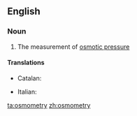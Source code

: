 ==English==

===Noun===
{{en-noun|-}}

# {{context|physics|chemistry|lang=en}} The measurement of [[osmotic pressure]]

====Translations====
{{trans-top|measurement of osmotic pressure}}
* Catalan: {{t-|ca|osmometria|f}}
{{trans-mid}}
* Italian: {{t-|it|osmometria|f}}
{{trans-bottom}}

[[ta:osmometry]]
[[zh:osmometry]]